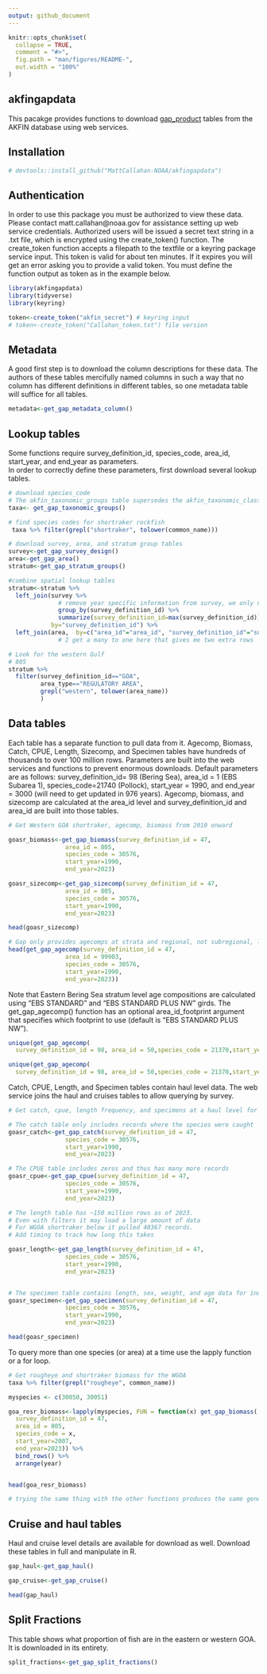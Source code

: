 ```yaml
---
output: github_document
---
```


```r
knitr::opts_chunk$set(
  collapse = TRUE,
  comment = "#>",
  fig.path = "man/figures/README-",
  out.width = "100%"
)
```

## akfingapdata

<!-- badges: start -->
<!-- badges: end -->

This pacakge provides functions to download [gap_product](https://afsc-gap-products.github.io/gap_products/) tables from the AKFIN database using web services. 

## Installation
``` r
# devtools::install_github("MattCallahan-NOAA/akfingapdata")
```

## Authentication

In order to use this package you must be authorized to view these data.
Please contact matt.callahan@noaa.gov for assistance setting up web service credentials.
Authorized users will be issued a secret text string in a .txt file, which is encrypted using the create_token() function.
The create_token function accepts a filepath to the textfile or a keyring package service input.
This token is valid for about ten minutes. If it expires you will get an error asking you to provide a valid token.
You must define the function output as token as in the example below. 

```r
library(akfingapdata)
library(tidyverse)
library(keyring)

token<-create_token("akfin_secret") # keyring input
# token<-create_token("Callahan_token.txt") file version
```

## Metadata
A good first step is to download the column descriptions for these data.
The authors of these tables mercifully named columns in such a way that no column has different definitions in different tables, so one metadata table will suffice for all tables. 

```r
metadata<-get_gap_metadata_column()

```

## Lookup tables

Some functions require survey_definition_id, species_code, area_id, start_year, and end_year as parameters.  
In order to correctly define these parameters, first download several lookup tables. 

```r
# download species_code
# The akfin_taxonomic_groups table supersedes the akfin_taxonomic_classification table, these tables have the same structure, except the groups table has a group column designating which group code a species corresponds to for species that have comps calculated at the group level rather than individually. 
taxa<- get_gap_taxonomic_groups()

# find species codes for shortraker rockfish
 taxa %>% filter(grepl("shortraker", tolower(common_name)))
```

```r
# download survey, area, and stratum group tables
survey<-get_gap_survey_design()
area<-get_gap_area()
stratum<-get_gap_stratum_groups()

#combine spatial lookup tables
stratum<-stratum %>%
  left_join(survey %>%
              # remove year specific information from survey, we only need the region codes
              group_by(survey_definition_id) %>%
              summarize(survey_definition_id=max(survey_definition_id)), 
            by="survey_definition_id") %>%
  left_join(area,  by=c("area_id"="area_id", "survey_definition_id"="survey_definition_id", "design_year"="design_year"))
              # I get a many to one here that gives me two extra rows

# Look for the western Gulf
# 805
stratum %>%
  filter(survey_definition_id=="GOA",
         area_type=="REGULATORY AREA",
         grepl("western", tolower(area_name))
         )
```

## Data tables
Each table has a separate function to pull data from it.
Agecomp, Biomass, Catch, CPUE, Length, Sizecomp, and Specimen tables have hundreds of thousands to over 100 million rows.
Parameters are built into the web services and functions to prevent enormous downloads.
Default parameters are as follows: survey_definition_id= 98 (Bering Sea), area_id = 1 (EBS Subarea 1), species_code=21740 (Pollock), start_year = 1990, and end_year = 3000 (will need to get updated in 976 years).
Agecomp, biomass, and sizecomp are calculated at the area_id level and survey_definition_id and area_id are built into those tables.

```r
# Get Western GOA shortraker, agecomp, biomass from 2010 onward

goasr_biomass<-get_gap_biomass(survey_definition_id = 47,
                area_id = 805,
                species_code = 30576,
                start_year=1990,
                end_year=2023)

goasr_sizecomp<-get_gap_sizecomp(survey_definition_id = 47,
                area_id = 805,
                species_code = 30576,
                start_year=1990,
                end_year=2023)

head(goasr_sizecomp)

# Gap only provides agecomps at strata and regional, not subregional, levels so I will run this gulf-wide. 
head(get_gap_agecomp(survey_definition_id = 47,
                area_id = 99903,
                species_code = 30576,
                start_year=1990,
                end_year=2023))

```

Note that Eastern Bering Sea stratum level age compositions are calculated using "EBS STANDARD" and "EBS STANDARD PLUS NW" girds. The get_gap_agecomp() function has an optional area_id_footprint argument that specifies which footprint to use (default is "EBS STANDARD PLUS NW"). 

```r
unique(get_gap_agecomp(
  survey_definition_id = 98, area_id = 50,species_code = 21370,start_year=1990,end_year=2023,area_id_footprint = "EBS STANDARD PLUS NW")$area_id_footprint)

unique(get_gap_agecomp(
  survey_definition_id = 98, area_id = 50,species_code = 21370,start_year=1990,end_year=2023,area_id_footprint = "EBS STANDARD")$area_id_footprint)

```


Catch, CPUE, Length, and Specimen tables contain haul level data.
The web service joins the haul and cruises tables to allow querying by survey.

```r
# Get catch, cpue, length frequency, and specimens at a haul level for Western GOA shortraker

# The catch table only includes records where the species were caught
goasr_catch<-get_gap_catch(survey_definition_id = 47,
                species_code = 30576,
                start_year=1990,
                end_year=2023)

# The CPUE table includes zeros and thus has many more records
goasr_cpue<-get_gap_cpue(survey_definition_id = 47,
                species_code = 30576,
                start_year=1990,
                end_year=2023)

# The length table has ~150 million rows as of 2023. 
# Even with filters it may load a large amount of data
# For WGOA shortraker below it pulled 40367 records. 
# Add timing to track how long this takes

goasr_length<-get_gap_length(survey_definition_id = 47,
                species_code = 30576,
                start_year=1990,
                end_year=2023)


# The specimen table contains length, sex, weight, and age data for individual fish.
goasr_specimen<-get_gap_specimen(survey_definition_id = 47,
                species_code = 30576,
                start_year=1990,
                end_year=2023)

head(goasr_specimen)
```

To query more than one species (or area) at a time use the lapply function or a for loop. 

```r
# Get rougheye and shortraker biomass for the WGOA
taxa %>% filter(grepl("rougheye", common_name))

myspecies <- c(30050, 30051)

goa_resr_biomass<-lapply(myspecies, FUN = function(x) get_gap_biomass(
  survey_definition_id = 47,
  area_id = 805,
  species_code = x,
  start_year=2007,
  end_year=2023)) %>%
  bind_rows() %>%
  arrange(year)


head(goa_resr_biomass)

# trying the same thing with the other functions produces the same generic error as when the token is expired.

```

## Cruise and haul tables
Haul and cruise level details are available for download as well.
Download these tables in full and manipulate in R. 
```r
gap_haul<-get_gap_haul()

gap_cruise<-get_gap_cruise()

head(gap_haul)

```


## Split Fractions
This table shows what proportion of fish are in the eastern or western GOA. 
It is downloaded in its entirety.
```r
split_fractions<-get_gap_split_fractions()
```

